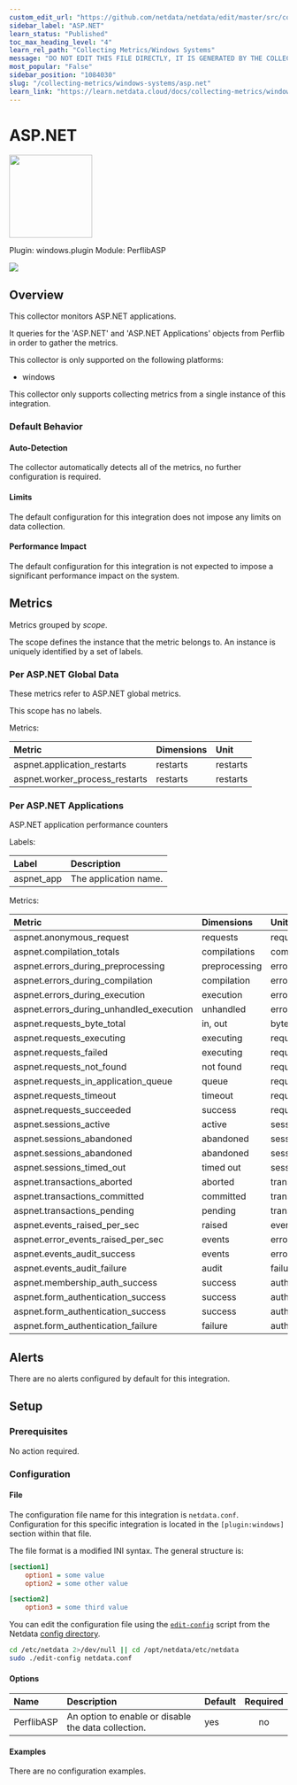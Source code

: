 ```yaml
---
custom_edit_url: "https://github.com/netdata/netdata/edit/master/src/collectors/windows.plugin/metadata.yaml"
sidebar_label: "ASP.NET"
learn_status: "Published"
toc_max_heading_level: "4"
learn_rel_path: "Collecting Metrics/Windows Systems"
message: "DO NOT EDIT THIS FILE DIRECTLY, IT IS GENERATED BY THE COLLECTOR'S metadata.yaml FILE"
most_popular: "False"
sidebar_position: "1084030"
slug: "/collecting-metrics/windows-systems/asp.net"
learn_link: "https://learn.netdata.cloud/docs/collecting-metrics/windows-systems/asp.net"
---
```



# ASP.NET


<img src="https://netdata.cloud/img/windows.svg" width="150"/>


Plugin: windows.plugin
Module: PerflibASP

<img src="https://img.shields.io/badge/maintained%20by-Netdata-%2300ab44" />

## Overview

This collector monitors ASP.NET applications.


It queries for the 'ASP.NET' and 'ASP.NET Applications' objects from Perflib in order to gather the metrics.


This collector is only supported on the following platforms:

- windows

This collector only supports collecting metrics from a single instance of this integration.


### Default Behavior

#### Auto-Detection

The collector automatically detects all of the metrics, no further configuration is required.


#### Limits

The default configuration for this integration does not impose any limits on data collection.

#### Performance Impact

The default configuration for this integration is not expected to impose a significant performance impact on the system.


## Metrics

Metrics grouped by *scope*.

The scope defines the instance that the metric belongs to. An instance is uniquely identified by a set of labels.



### Per ASP.NET Global Data

These metrics refer to ASP.NET global metrics.

This scope has no labels.

Metrics:

| Metric | Dimensions | Unit |
|:------|:----------|:----|
| aspnet.application_restarts | restarts | restarts |
| aspnet.worker_process_restarts | restarts | restarts |

### Per ASP.NET Applications

ASP.NET application performance counters

Labels:

| Label      | Description     |
|:-----------|:----------------|
| aspnet_app | The application name. |

Metrics:

| Metric | Dimensions | Unit |
|:------|:----------|:----|
| aspnet.anonymous_request | requests | requests |
| aspnet.compilation_totals | compilations | compilations |
| aspnet.errors_during_preprocessing | preprocessing | errors |
| aspnet.errors_during_compilation | compilation | errors |
| aspnet.errors_during_execution | execution | errors |
| aspnet.errors_during_unhandled_execution | unhandled | errors |
| aspnet.requests_byte_total | in, out | bytes |
| aspnet.requests_executing | executing | requests |
| aspnet.requests_failed | executing | requests |
| aspnet.requests_not_found | not found | requests |
| aspnet.requests_in_application_queue | queue | requests |
| aspnet.requests_timeout | timeout | requests |
| aspnet.requests_succeeded | success | requests |
| aspnet.sessions_active | active | sessions |
| aspnet.sessions_abandoned | abandoned | sessions |
| aspnet.sessions_abandoned | abandoned | sessions |
| aspnet.sessions_timed_out | timed out | sessions |
| aspnet.transactions_aborted | aborted | transactions |
| aspnet.transactions_committed | committed | transactions |
| aspnet.transactions_pending | pending | transactions |
| aspnet.events_raised_per_sec | raised | events |
| aspnet.error_events_raised_per_sec | events | errors |
| aspnet.events_audit_success | events | errors |
| aspnet.events_audit_failure | audit | failures |
| aspnet.membership_auth_success | success | auth |
| aspnet.form_authentication_success | success | auth |
| aspnet.form_authentication_success | success | auth |
| aspnet.form_authentication_failure | failure | auth |



## Alerts

There are no alerts configured by default for this integration.


## Setup

### Prerequisites

No action required.

### Configuration

#### File

The configuration file name for this integration is `netdata.conf`.
Configuration for this specific integration is located in the `[plugin:windows]` section within that file.

The file format is a modified INI syntax. The general structure is:

```ini
[section1]
    option1 = some value
    option2 = some other value

[section2]
    option3 = some third value
```
You can edit the configuration file using the [`edit-config`](/docs/netdata-agent/configuration#edit-a-configuration-file-using-edit-config) script from the
Netdata [config directory](/docs/netdata-agent/configuration#the-netdata-config-directory).

```bash
cd /etc/netdata 2>/dev/null || cd /opt/netdata/etc/netdata
sudo ./edit-config netdata.conf
```
#### Options



| Name | Description | Default | Required |
|:----|:-----------|:-------|:--------:|
| PerflibASP | An option to enable or disable the data collection. | yes | no |

#### Examples
There are no configuration examples.


